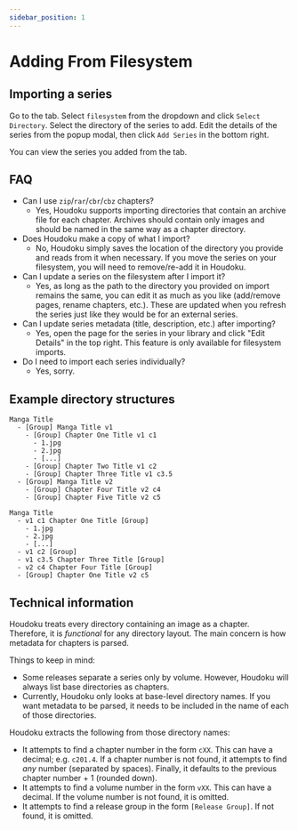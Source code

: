 ```yaml
---
sidebar_position: 1
---
```



# Adding From Filesystem

## Importing a series

Go to the <TabText name='search'/> tab. Select `filesystem` from the dropdown and click `Select Directory`.
Select the directory of the series to add. Edit the details of the series from the popup modal,
then click `Add Series` in the bottom right.

You can view the series you added from the <TabText name='library'/> tab.

## FAQ

- Can I use `zip`/`rar`/`cbr`/`cbz` chapters?
  - Yes, Houdoku supports importing directories that contain an archive file for each chapter.
    Archives should contain only images and should be named in the same way as a chapter directory.
- Does Houdoku make a copy of what I import?
  - No, Houdoku simply saves the location of the directory you provide and reads from it when
    necessary. If you move the series on your filesystem, you will need to remove/re-add it in Houdoku.
- Can I update a series on the filesystem after I import it?
  - Yes, as long as the path to the directory you provided on import remains the same, you can
    edit it as much as you like (add/remove pages, rename chapters, etc.). These are updated when
    you refresh the series just like they would be for an external series.
- Can I update series metadata (title, description, etc.) after importing?
  - Yes, open the page for the series in your library and click "Edit Details" in the top right.
    This feature is only available for filesystem imports.
- Do I need to import each series individually?
  - Yes, sorry.

## Example directory structures

```
Manga Title
  - [Group] Manga Title v1
    - [Group] Chapter One Title v1 c1
      - 1.jpg
      - 2.jpg
      - [...]
    - [Group] Chapter Two Title v1 c2
    - [Group] Chapter Three Title v1 c3.5
  - [Group] Manga Title v2
    - [Group] Chapter Four Title v2 c4
    - [Group] Chapter Five Title v2 c5
```

```
Manga Title
  - v1 c1 Chapter One Title [Group]
    - 1.jpg
    - 2.jpg
    - [...]
  - v1 c2 [Group]
  - v1 c3.5 Chapter Three Title [Group]
  - v2 c4 Chapter Four Title [Group]
  - [Group] Chapter One Title v2 c5
```

## Technical information

Houdoku treats every directory containing an image as a chapter. Therefore, it is _functional_ for any directory layout. The main concern is how metadata for chapters is parsed.

Things to keep in mind:

- Some releases separate a series only by volume. However, Houdoku will always list base directories as chapters.
- Currently, Houdoku only looks at base-level directory names. If you want metadata to be parsed, it needs to be included in the name of each of those directories.

Houdoku extracts the following from those directory names:

- It attempts to find a chapter number in the form `cXX`. This can have a decimal; e.g. `c201.4`. If a chapter number is not found, it attempts to find _any_ number (separated by spaces). Finally, it defaults to the previous chapter number + 1 (rounded down).
- It attempts to find a volume number in the form `vXX`. This can have a decimal. If the volume number is not found, it is omitted.
- It attempts to find a release group in the form `[Release Group]`. If not found, it is omitted.
